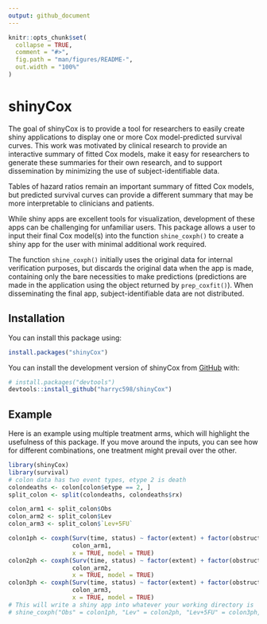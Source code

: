 ```yaml
---
output: github_document
---
```


<!-- README.md is generated from README.Rmd. Please edit that file -->

```r
knitr::opts_chunk$set(
  collapse = TRUE,
  comment = "#>",
  fig.path = "man/figures/README-",
  out.width = "100%"
)
```

# shinyCox



The goal of shinyCox is to provide a tool for researchers to easily create shiny applications to display  one or more Cox model-predicted survival curves. This work was motivated by clinical research to provide an interactive summary of fitted Cox models, make it easy for researchers to generate these summaries for their own research, and to support dissemination by minimizing the use of subject-identifiable data.  

Tables of hazard ratios remain an important summary of fitted Cox models, but predicted survival curves can provide a different summary that may be more interpretable to clinicians and patients. 

While shiny apps are excellent tools for visualization, development of these apps can be challenging for unfamiliar users. This package allows a user to input their final Cox model(s) into the function `shine_coxph()` to create a shiny app for the user with minimal additional work required.  

The function `shine_coxph()` initially uses the original data for internal verification purposes, but discards the original data when the app is made, containing only the bare necessities to make predictions (predictions are made in the application using the object returned by `prep_coxfit()`). When disseminating the final app, subject-identifiable data are not distributed. 

## Installation
You can install this package using:
```r
install.packages("shinyCox")
```

You can install the development version of shinyCox from [GitHub](https://github.com/) with:

``` r
# install.packages("devtools")
devtools::install_github("harryc598/shinyCox")
```

## Example

Here is an example using multiple treatment arms, which will highlight the usefulness of this package. If you move around the inputs, you can see how for different combinations, one treatment might prevail over the other.

```r
library(shinyCox)
library(survival)
# colon data has two event types, etype 2 is death 
colondeaths <- colon[colon$etype == 2, ]
split_colon <- split(colondeaths, colondeaths$rx)

colon_arm1 <- split_colon$Obs
colon_arm2 <- split_colon$Lev
colon_arm3 <- split_colon$`Lev+5FU`

colon1ph <- coxph(Surv(time, status) ~ factor(extent) + factor(obstruct) + nodes                   + factor(differ), 
                  colon_arm1,
                  x = TRUE, model = TRUE)
colon2ph <- coxph(Surv(time, status) ~ factor(extent) + factor(obstruct) + nodes                   + factor(differ), 
                  colon_arm2,
                  x = TRUE, model = TRUE)
colon3ph <- coxph(Surv(time, status) ~ factor(extent) + factor(obstruct) + nodes                   + factor(differ), 
                  colon_arm3,
                  x = TRUE, model = TRUE)
# This will write a shiny app into whatever your working directory is
# shine_coxph("Obs" = colon1ph, "Lev" = colon2ph, "Lev+5FU" = colon3ph, theme = "dashboard", app.dir = getwd())

```


